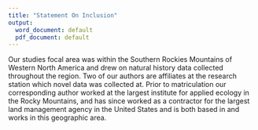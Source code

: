 ```yaml
---
title: "Statement On Inclusion"
output:
  word_document: default
  pdf_document: default
---
```


Our studies focal area was within the Southern Rockies Mountains of Western North America and drew on natural history data collected throughout the region. 
Two of our authors are affiliates at the research station which novel data was collected at. 
Prior to matriculation our corresponding author worked at the largest institute for applied ecology in the Rocky Mountains, and has since worked as a contractor for the largest land management agency in the United States and is both based in and works in this geographic area. 